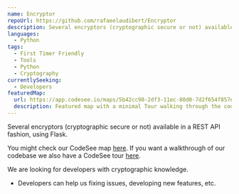```yaml
---
name: Encryptor
repoUrl: https://github.com/rafaeelaudibert/Encryptor
description: Several encryptors (cryptographic secure or not) available in a REST API fashion, using Flask.
languages:
  - Python
tags:
  - First Timer Friendly
  - Tools
  - Python
  - Cryptography
currentlySeeking:
  - Developers
featuredMap:
  url: https://app.codesee.io/maps/5b42cc90-2df3-11ec-80d0-7d2f654f857e
  description: Featured map with a minimal Tour walking through the codebase.
---
```



<Overview>

Several encryptors (cryptographic secure or not) available in a REST API fashion, using Flask.


You might check our CodeSee map [here](https://app.codesee.io/maps/public/fba69790-2df1-11ec-ab8c-99eaa34b065f). If you want a walkthrough of our codebase we also have a CodeSee tour [here](https://app.codesee.io/maps/5b42cc90-2df3-11ec-80d0-7d2f654f857e).
</Overview>

<Contributing>

We are looking for developers with cryptographic knowledge. 

- Developers can help us fixing issues, developing new features, etc.

</Contributing>